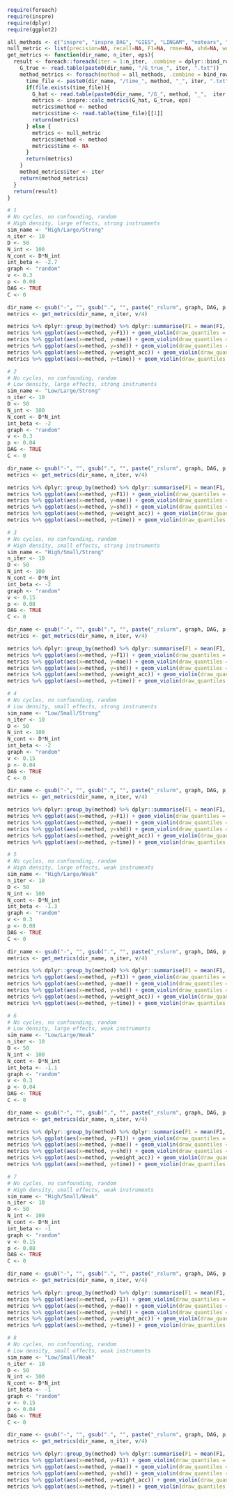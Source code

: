 ```r
require(foreach)
require(inspre)
require(dplyr)
require(ggplot2)
```


```r
all_methods <- c("inspre", "inspre_DAG", "GIES", "LINGAM", "notears", "dotears", "golem", "igsp") #, "PC")
null_metric <- list(precision=NA, recall=NA, F1=NA, rmse=NA, shd=NA, weight_acc=NA, time=NA)
get_metrics <- function(dir_name, n_iter, eps){
  result <- foreach::foreach(iter = 1:n_iter, .combine = dplyr::bind_rows) %do% {
    G_true <- read.table(paste0(dir_name, "/G_true_", iter, ".txt"))
    method_metrics <- foreach(method = all_methods, .combine = bind_rows) %do% {
      time_file <- paste0(dir_name, "/time_", method, "_", iter, ".txt")
      if(file.exists(time_file)){
        G_hat <- read.table(paste0(dir_name, "/G_", method, "_",  iter, ".txt"))
        metrics <- inspre::calc_metrics(G_hat, G_true, eps)
        metrics$method <- method
        metrics$time <- read.table(time_file)[[1]]
        return(metrics)
      } else {
        metrics <- null_metric
        metrics$method <- method
        metrics$time <- NA
      }
      return(metrics)
    }
    method_metrics$iter <- iter
    return(method_metrics)
  }
  return(result)
}
```


```r
# 1
# No cycles, no confounding, random
# High density, large effects, strong instruments
sim_name <- "High/Large/Strong"
n_iter <- 10
D <- 50
N_int <- 100
N_cont <- D*N_int
int_beta <- -2.7
graph <- "random"
v <- 0.3
p <- 0.08
DAG <- TRUE
C <- 0

dir_name <- gsub("-", "", gsub(".", "", paste("_rslurm", graph, DAG, p, v, int_beta, C, sep="_"), fixed=TRUE))
metrics <- get_metrics(dir_name, n_iter, v/4)

metrics %>% dplyr::group_by(method) %>% dplyr::summarise(F1 = mean(F1, na.rm=T), mae = mean(mae, na.rm=T), shd = mean(shd, na.rm=T), weight_acc = mean(weight_acc, na.rm=T), time=mean(time, na.rm=T))
metrics %>% ggplot(aes(x=method, y=F1)) + geom_violin(draw_quantiles = 0.5) + theme(axis.text.x = element_text(angle = 90, vjust = 0.5, hjust=1)) + labs(title=sim_name)
metrics %>% ggplot(aes(x=method, y=mae)) + geom_violin(draw_quantiles = 0.5) + theme(axis.text.x = element_text(angle = 90, vjust = 0.5, hjust=1))
metrics %>% ggplot(aes(x=method, y=shd)) + geom_violin(draw_quantiles = 0.5) + theme(axis.text.x = element_text(angle = 90, vjust = 0.5, hjust=1))
metrics %>% ggplot(aes(x=method, y=weight_acc)) + geom_violin(draw_quantiles = 0.5) + theme(axis.text.x = element_text(angle = 90, vjust = 0.5, hjust=1))
metrics %>% ggplot(aes(x=method, y=time)) + geom_violin(draw_quantiles = 0.5) + theme(axis.text.x = element_text(angle = 90, vjust = 0.5, hjust=1)) + scale_y_log10()
```


```r
# 2
# No cycles, no confounding, random
# Low density, large effects, strong instruments
sim_name <- "Low/Large/Strong"
n_iter <- 10
D <- 50
N_int <- 100
N_cont <- D*N_int
int_beta <- -2
graph <- "random"
v <- 0.3
p <- 0.04
DAG <- TRUE
C <- 0

dir_name <- gsub("-", "", gsub(".", "", paste("_rslurm", graph, DAG, p, v, int_beta, C, sep="_"), fixed=TRUE))
metrics <- get_metrics(dir_name, n_iter, v/4)

metrics %>% dplyr::group_by(method) %>% dplyr::summarise(F1 = mean(F1, na.rm=T), mae = mean(mae, na.rm=T), shd = mean(shd, na.rm=T), weight_acc = mean(weight_acc, na.rm=T), time=mean(time, na.rm=T))
metrics %>% ggplot(aes(x=method, y=F1)) + geom_violin(draw_quantiles = 0.5) + theme(axis.text.x = element_text(angle = 90, vjust = 0.5, hjust=1)) + labs(title=sim_name)
metrics %>% ggplot(aes(x=method, y=mae)) + geom_violin(draw_quantiles = 0.5) + theme(axis.text.x = element_text(angle = 90, vjust = 0.5, hjust=1))
metrics %>% ggplot(aes(x=method, y=shd)) + geom_violin(draw_quantiles = 0.5) + theme(axis.text.x = element_text(angle = 90, vjust = 0.5, hjust=1))
metrics %>% ggplot(aes(x=method, y=weight_acc)) + geom_violin(draw_quantiles = 0.5) + theme(axis.text.x = element_text(angle = 90, vjust = 0.5, hjust=1))
metrics %>% ggplot(aes(x=method, y=time)) + geom_violin(draw_quantiles = 0.5) + theme(axis.text.x = element_text(angle = 90, vjust = 0.5, hjust=1)) + scale_y_log10()
```


```r
# 3
# No cycles, no confounding, random
# High density, small effects, strong instruments
sim_name <- "High/Small/Strong"
n_iter <- 10
D <- 50
N_int <- 100
N_cont <- D*N_int
int_beta <- -2
graph <- "random"
v <- 0.15
p <- 0.08
DAG <- TRUE
C <- 0

dir_name <- gsub("-", "", gsub(".", "", paste("_rslurm", graph, DAG, p, v, int_beta, C, sep="_"), fixed=TRUE))
metrics <- get_metrics(dir_name, n_iter, v/4)

metrics %>% dplyr::group_by(method) %>% dplyr::summarise(F1 = mean(F1, na.rm=T), mae = mean(mae, na.rm=T), shd = mean(shd, na.rm=T), weight_acc = mean(weight_acc, na.rm=T), time=mean(time, na.rm=T))
metrics %>% ggplot(aes(x=method, y=F1)) + geom_violin(draw_quantiles = 0.5) + theme(axis.text.x = element_text(angle = 90, vjust = 0.5, hjust=1)) + labs(title=sim_name)
metrics %>% ggplot(aes(x=method, y=mae)) + geom_violin(draw_quantiles = 0.5) + theme(axis.text.x = element_text(angle = 90, vjust = 0.5, hjust=1))
metrics %>% ggplot(aes(x=method, y=shd)) + geom_violin(draw_quantiles = 0.5) + theme(axis.text.x = element_text(angle = 90, vjust = 0.5, hjust=1))
metrics %>% ggplot(aes(x=method, y=weight_acc)) + geom_violin(draw_quantiles = 0.5) + theme(axis.text.x = element_text(angle = 90, vjust = 0.5, hjust=1))
metrics %>% ggplot(aes(x=method, y=time)) + geom_violin(draw_quantiles = 0.5) + theme(axis.text.x = element_text(angle = 90, vjust = 0.5, hjust=1)) + scale_y_log10()
```


```r
# 4
# No cycles, no confounding, random
# Low density, small effects, strong instruments
sim_name <- "Low/Small/Strong"
n_iter <- 10
D <- 50
N_int <- 100
N_cont <- D*N_int
int_beta <- -2
graph <- "random"
v <- 0.15
p <- 0.04
DAG <- TRUE
C <- 0

dir_name <- gsub("-", "", gsub(".", "", paste("_rslurm", graph, DAG, p, v, int_beta, C, sep="_"), fixed=TRUE))
metrics <- get_metrics(dir_name, n_iter, v/4)

metrics %>% dplyr::group_by(method) %>% dplyr::summarise(F1 = mean(F1, na.rm=T), mae = mean(mae, na.rm=T), shd = mean(shd, na.rm=T), weight_acc = mean(weight_acc, na.rm=T), time=mean(time, na.rm=T))
metrics %>% ggplot(aes(x=method, y=F1)) + geom_violin(draw_quantiles = 0.5) + theme(axis.text.x = element_text(angle = 90, vjust = 0.5, hjust=1)) + labs(title=sim_name)
metrics %>% ggplot(aes(x=method, y=mae)) + geom_violin(draw_quantiles = 0.5) + theme(axis.text.x = element_text(angle = 90, vjust = 0.5, hjust=1))
metrics %>% ggplot(aes(x=method, y=shd)) + geom_violin(draw_quantiles = 0.5) + theme(axis.text.x = element_text(angle = 90, vjust = 0.5, hjust=1))
metrics %>% ggplot(aes(x=method, y=weight_acc)) + geom_violin(draw_quantiles = 0.5) + theme(axis.text.x = element_text(angle = 90, vjust = 0.5, hjust=1))
metrics %>% ggplot(aes(x=method, y=time)) + geom_violin(draw_quantiles = 0.5) + theme(axis.text.x = element_text(angle = 90, vjust = 0.5, hjust=1)) + scale_y_log10()
```




```r
# 5
# No cycles, no confounding, random
# High density, large effects, weak instruments
sim_name <- "High/Large/Weak"
n_iter <- 10
D <- 50
N_int <- 100
N_cont <- D*N_int
int_beta <- -1.3
graph <- "random"
v <- 0.3
p <- 0.08
DAG <- TRUE
C <- 0

dir_name <- gsub("-", "", gsub(".", "", paste("_rslurm", graph, DAG, p, v, int_beta, C, sep="_"), fixed=TRUE))
metrics <- get_metrics(dir_name, n_iter, v/4)

metrics %>% dplyr::group_by(method) %>% dplyr::summarise(F1 = mean(F1, na.rm=T), mae = mean(mae, na.rm=T), shd = mean(shd, na.rm=T), weight_acc = mean(weight_acc, na.rm=T), time=mean(time, na.rm=T))
metrics %>% ggplot(aes(x=method, y=F1)) + geom_violin(draw_quantiles = 0.5) + theme(axis.text.x = element_text(angle = 90, vjust = 0.5, hjust=1)) + labs(title=sim_name)
metrics %>% ggplot(aes(x=method, y=mae)) + geom_violin(draw_quantiles = 0.5) + theme(axis.text.x = element_text(angle = 90, vjust = 0.5, hjust=1))
metrics %>% ggplot(aes(x=method, y=shd)) + geom_violin(draw_quantiles = 0.5) + theme(axis.text.x = element_text(angle = 90, vjust = 0.5, hjust=1))
metrics %>% ggplot(aes(x=method, y=weight_acc)) + geom_violin(draw_quantiles = 0.5) + theme(axis.text.x = element_text(angle = 90, vjust = 0.5, hjust=1))
metrics %>% ggplot(aes(x=method, y=time)) + geom_violin(draw_quantiles = 0.5) + theme(axis.text.x = element_text(angle = 90, vjust = 0.5, hjust=1)) + scale_y_log10()
```


```r
# 6
# No cycles, no confounding, random
# Low density, large effects, weak instruments
sim_name <- "Low/Large/Weak"
n_iter <- 10
D <- 50
N_int <- 100
N_cont <- D*N_int
int_beta <- -1.1
graph <- "random"
v <- 0.3
p <- 0.04
DAG <- TRUE
C <- 0

dir_name <- gsub("-", "", gsub(".", "", paste("_rslurm", graph, DAG, p, v, int_beta, C, sep="_"), fixed=TRUE))
metrics <- get_metrics(dir_name, n_iter, v/4)

metrics %>% dplyr::group_by(method) %>% dplyr::summarise(F1 = mean(F1, na.rm=T), mae = mean(mae, na.rm=T), shd = mean(shd, na.rm=T), weight_acc = mean(weight_acc, na.rm=T), time=mean(time, na.rm=T))
metrics %>% ggplot(aes(x=method, y=F1)) + geom_violin(draw_quantiles = 0.5) + theme(axis.text.x = element_text(angle = 90, vjust = 0.5, hjust=1)) + labs(title=sim_name)
metrics %>% ggplot(aes(x=method, y=mae)) + geom_violin(draw_quantiles = 0.5) + theme(axis.text.x = element_text(angle = 90, vjust = 0.5, hjust=1))
metrics %>% ggplot(aes(x=method, y=shd)) + geom_violin(draw_quantiles = 0.5) + theme(axis.text.x = element_text(angle = 90, vjust = 0.5, hjust=1))
metrics %>% ggplot(aes(x=method, y=weight_acc)) + geom_violin(draw_quantiles = 0.5) + theme(axis.text.x = element_text(angle = 90, vjust = 0.5, hjust=1))
metrics %>% ggplot(aes(x=method, y=time)) + geom_violin(draw_quantiles = 0.5) + theme(axis.text.x = element_text(angle = 90, vjust = 0.5, hjust=1)) + scale_y_log10()
```


```r
# 7
# No cycles, no confounding, random
# High density, small effects, weak instruments
sim_name <- "High/Small/Weak"
n_iter <- 10
D <- 50
N_int <- 100
N_cont <- D*N_int
int_beta <- -1
graph <- "random"
v <- 0.15
p <- 0.08
DAG <- TRUE
C <- 0

dir_name <- gsub("-", "", gsub(".", "", paste("_rslurm", graph, DAG, p, v, int_beta, C, sep="_"), fixed=TRUE))
metrics <- get_metrics(dir_name, n_iter, v/4)

metrics %>% dplyr::group_by(method) %>% dplyr::summarise(F1 = mean(F1, na.rm=T), mae = mean(mae, na.rm=T), shd = mean(shd, na.rm=T), weight_acc = mean(weight_acc, na.rm=T), time=mean(time, na.rm=T))
metrics %>% ggplot(aes(x=method, y=F1)) + geom_violin(draw_quantiles = 0.5) + theme(axis.text.x = element_text(angle = 90, vjust = 0.5, hjust=1)) + labs(title=sim_name)
metrics %>% ggplot(aes(x=method, y=mae)) + geom_violin(draw_quantiles = 0.5) + theme(axis.text.x = element_text(angle = 90, vjust = 0.5, hjust=1))
metrics %>% ggplot(aes(x=method, y=shd)) + geom_violin(draw_quantiles = 0.5) + theme(axis.text.x = element_text(angle = 90, vjust = 0.5, hjust=1))
metrics %>% ggplot(aes(x=method, y=weight_acc)) + geom_violin(draw_quantiles = 0.5) + theme(axis.text.x = element_text(angle = 90, vjust = 0.5, hjust=1))
metrics %>% ggplot(aes(x=method, y=time)) + geom_violin(draw_quantiles = 0.5) + theme(axis.text.x = element_text(angle = 90, vjust = 0.5, hjust=1)) + scale_y_log10()
```


```r
# 8
# No cycles, no confounding, random
# Low density, small effects, weak instruments
sim_name <- "Low/Small/Weak"
n_iter <- 10
D <- 50
N_int <- 100
N_cont <- D*N_int
int_beta <- -1
graph <- "random"
v <- 0.15
p <- 0.04
DAG <- TRUE
C <- 0

dir_name <- gsub("-", "", gsub(".", "", paste("_rslurm", graph, DAG, p, v, int_beta, C, sep="_"), fixed=TRUE))
metrics <- get_metrics(dir_name, n_iter, v/4)

metrics %>% dplyr::group_by(method) %>% dplyr::summarise(F1 = mean(F1, na.rm=T), mae = mean(mae, na.rm=T), shd = mean(shd, na.rm=T), weight_acc = mean(weight_acc, na.rm=T), time=mean(time, na.rm=T))
metrics %>% ggplot(aes(x=method, y=F1)) + geom_violin(draw_quantiles = 0.5) + theme(axis.text.x = element_text(angle = 90, vjust = 0.5, hjust=1)) + labs(title=sim_name)
metrics %>% ggplot(aes(x=method, y=mae)) + geom_violin(draw_quantiles = 0.5) + theme(axis.text.x = element_text(angle = 90, vjust = 0.5, hjust=1))
metrics %>% ggplot(aes(x=method, y=shd)) + geom_violin(draw_quantiles = 0.5) + theme(axis.text.x = element_text(angle = 90, vjust = 0.5, hjust=1))
metrics %>% ggplot(aes(x=method, y=weight_acc)) + geom_violin(draw_quantiles = 0.5) + theme(axis.text.x = element_text(angle = 90, vjust = 0.5, hjust=1))
metrics %>% ggplot(aes(x=method, y=time)) + geom_violin(draw_quantiles = 0.5) + theme(axis.text.x = element_text(angle = 90, vjust = 0.5, hjust=1)) + scale_y_log10()
```
